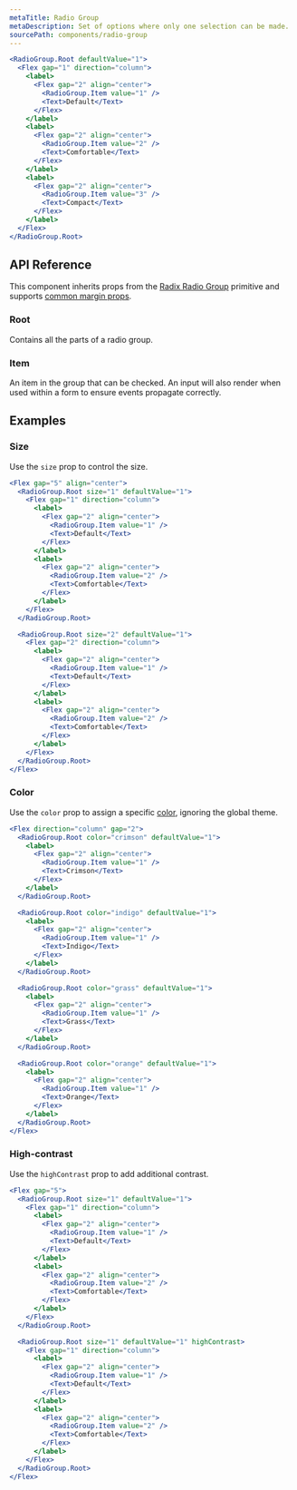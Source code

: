 ```yaml
---
metaTitle: Radio Group
metaDescription: Set of options where only one selection can be made.
sourcePath: components/radio-group
---
```


```jsx live=true
<RadioGroup.Root defaultValue="1">
  <Flex gap="1" direction="column">
    <label>
      <Flex gap="2" align="center">
        <RadioGroup.Item value="1" />
        <Text>Default</Text>
      </Flex>
    </label>
    <label>
      <Flex gap="2" align="center">
        <RadioGroup.Item value="2" />
        <Text>Comfortable</Text>
      </Flex>
    </label>
    <label>
      <Flex gap="2" align="center">
        <RadioGroup.Item value="3" />
        <Text>Compact</Text>
      </Flex>
    </label>
  </Flex>
</RadioGroup.Root>
```

## API Reference

This component inherits props from the [Radix Radio Group](/primitives/docs/components/radio-group) primitive and supports [common margin props](/themes/docs/theme/layout#margin-props).

### Root

Contains all the parts of a radio group.

<ThemesPropsTable name="radioGroup" />

### Item

An item in the group that can be checked. An input will also render when used within a form to ensure events propagate correctly.

## Examples

### Size

Use the `size` prop to control the size.

```jsx live=true
<Flex gap="5" align="center">
  <RadioGroup.Root size="1" defaultValue="1">
    <Flex gap="1" direction="column">
      <label>
        <Flex gap="2" align="center">
          <RadioGroup.Item value="1" />
          <Text>Default</Text>
        </Flex>
      </label>
      <label>
        <Flex gap="2" align="center">
          <RadioGroup.Item value="2" />
          <Text>Comfortable</Text>
        </Flex>
      </label>
    </Flex>
  </RadioGroup.Root>

  <RadioGroup.Root size="2" defaultValue="1">
    <Flex gap="2" direction="column">
      <label>
        <Flex gap="2" align="center">
          <RadioGroup.Item value="1" />
          <Text>Default</Text>
        </Flex>
      </label>
      <label>
        <Flex gap="2" align="center">
          <RadioGroup.Item value="2" />
          <Text>Comfortable</Text>
        </Flex>
      </label>
    </Flex>
  </RadioGroup.Root>
</Flex>
```

### Color

Use the `color` prop to assign a specific [color](/themes/docs/theme/color), ignoring the global theme.

```jsx live=true
<Flex direction="column" gap="2">
  <RadioGroup.Root color="crimson" defaultValue="1">
    <label>
      <Flex gap="2" align="center">
        <RadioGroup.Item value="1" />
        <Text>Crimson</Text>
      </Flex>
    </label>
  </RadioGroup.Root>

  <RadioGroup.Root color="indigo" defaultValue="1">
    <label>
      <Flex gap="2" align="center">
        <RadioGroup.Item value="1" />
        <Text>Indigo</Text>
      </Flex>
    </label>
  </RadioGroup.Root>

  <RadioGroup.Root color="grass" defaultValue="1">
    <label>
      <Flex gap="2" align="center">
        <RadioGroup.Item value="1" />
        <Text>Grass</Text>
      </Flex>
    </label>
  </RadioGroup.Root>

  <RadioGroup.Root color="orange" defaultValue="1">
    <label>
      <Flex gap="2" align="center">
        <RadioGroup.Item value="1" />
        <Text>Orange</Text>
      </Flex>
    </label>
  </RadioGroup.Root>
</Flex>
```

### High-contrast

Use the `highContrast` prop to add additional contrast.

```jsx live=true
<Flex gap="5">
  <RadioGroup.Root size="1" defaultValue="1">
    <Flex gap="1" direction="column">
      <label>
        <Flex gap="2" align="center">
          <RadioGroup.Item value="1" />
          <Text>Default</Text>
        </Flex>
      </label>
      <label>
        <Flex gap="2" align="center">
          <RadioGroup.Item value="2" />
          <Text>Comfortable</Text>
        </Flex>
      </label>
    </Flex>
  </RadioGroup.Root>

  <RadioGroup.Root size="1" defaultValue="1" highContrast>
    <Flex gap="1" direction="column">
      <label>
        <Flex gap="2" align="center">
          <RadioGroup.Item value="1" />
          <Text>Default</Text>
        </Flex>
      </label>
      <label>
        <Flex gap="2" align="center">
          <RadioGroup.Item value="2" />
          <Text>Comfortable</Text>
        </Flex>
      </label>
    </Flex>
  </RadioGroup.Root>
</Flex>
```

